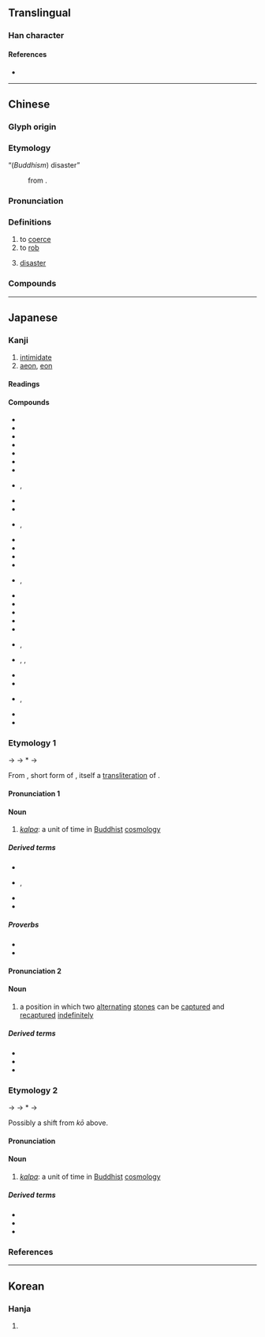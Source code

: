 {{also|刦}}
{{character info/new}}
==Translingual==

===Han character===
{{Han char|rn=19|rad=力|as=05|sn=7|four=47720|canj=GIKS,XGIKS|ids=⿰去力}}

====References====
* {{Han ref|kx=0146.300|dkj=02316|dj=0331.030|hdz=10367.120|uh=52AB|ud=21163|bh=A754|bd=42836}}

----

==Chinese==
{{zh-forms|alt=刧,刦,𠛗,刼,𠉨,𠞏}}

===Glyph origin===
{{Han etym}}

===Etymology===
; “(''Buddhism'') disaster”
: {{zh-short|劫波|dot=,}} from {{bor|zh|sa|कल्प}}.

===Pronunciation===
{{zh-pron
|m=jié
|c=gip3
|h=pfs=kiap
|mn=kiap
|mc=y
|oc=y
|cat=v,n
}}

===Definitions===
{{zh-hanzi}}

# to [[coerce]]
# to [[rob]]
# {{lb|zh|Buddhism}} [[disaster]]

===Compounds===
{{zh-der|乘火打劫|偷營劫寨|剽劫|劫制|劫劫|劫匪|劫囚|劫奪|劫婚|劫富濟貧|劫寨|劫後餘燼|劫後餘生|劫持|劫掠|劫數|劫機|劫殺|劫法場|劫灰|劫營|劫牢|劫獄|劫略|劫盜|劫盟|劫財|劫運|劫難|劫餘|在劫難逃|塵劫|大劫|小劫|巴劫|巴巴劫劫|忙劫|忙劫劫|忙忙劫劫|打劫|打家劫盜|打家劫舍|換劫|搜劫|搶劫|攔劫|昆池劫灰|桃花劫|歷劫|歷劫歸來|永劫|波波劫劫|洗劫|浩劫|火劫|焚劫|生關死劫|盜劫|萬劫|萬劫不復|空劫|行劫|要劫|趁哄打劫|趁火打劫|趁火搶劫|路劫|遭劫|邀劫}}

----

==Japanese==

===Kanji===
{{ja-kanji|grade=|rs=力05}}

# [[intimidate]]
# [[aeon]], [[eon]]

====Readings====
{{ja-readings
|goon=こう<こふ
|kanon=きょう<けふ
|kanyoon=ごう<ごふ
|kun=おびや-かす
}}

====Compounds====
{{der-top|Compounds}}
* {{ja-r|劫火|こうか}}
* {{ja-r|曠劫|こうごう}}
* {{ja-r|劫濁|こうじょく}}
* {{ja-r|劫奪|こうだつ}}
* {{ja-r|劫初|ごうしょ}}
* {{ja-r|劫盗|ごうとう}}
* {{ja-r|劫末|ごうまつ}}
* {{ja-r|劫掠|ごうりゃく|rom=-}}, {{ja-r|劫略|ごうりゃく}}
* {{ja-r|永劫|えいごう}}
* {{ja-r|壊劫|えこう}}
* {{ja-r|億劫|おっこう}}, {{ja-r|億劫|おっくう}}
* {{ja-r|空劫|くうこう}}
* {{ja-r|久遠%劫|くおん%ごう}}
* {{ja-r|倶胝%劫|くてい%こう}}
* {{ja-r|減劫|げんこう}}
* {{ja-r|賢劫|けんごう}}, {{ja-r|賢劫|げんごう}}
* {{ja-r|五劫 思惟|ごこう しゆい}}
* {{ja-r|三 阿 僧祇 劫|さん あ そうぎ こう}}
* {{ja-r|四劫|しこう}}
* {{ja-r|住劫|じゅうこう}}
* {{ja-r|小劫|しょうこう}}
* {{ja-r|成劫|じょうこう}}, {{ja-r|成劫|じょうごう}}
* {{ja-r|塵劫|じんこう}}, {{ja-r|塵劫|じんごう}}, {{ja-r|塵点%劫|じんでん%ごう}}
* {{ja-r|増劫|ぞうこう}}
* {{ja-r|多生%劫|たしょう%ごう}}
* {{ja-r|万劫|まんごう}}, {{ja-r|万劫|ばんごう}}
* {{ja-r|無量%劫|むりょう%ごう}}
* {{ja-r|歴劫|りゃっこう}}
{{der-bottom}}

===Etymology 1===
<div style="float:right;">
{{wp|lang=ja}}
{{wp|Kalpa (aeon)}}
</div>
{{ja-kanjitab|こう|yomi=o}}
{{IPAchar|/kopu/}} → {{IPAchar|/kofu/}} → *{{IPAchar|/kowu/}} → {{IPAchar|/koː/}}

From {{bor|ja|ltc|sort=こう|-}} {{ltc-l|劫}}, short form of {{ltc-l|劫波}}, itself a [[transliteration]] of {{bor|ja|sa|sort=こう|कल्प||[[aeon]]}}.

====Pronunciation 1====
{{ja-pron|y=go|こう|acc=1|acc_ref=DJR}}

====Noun====
{{ja-noun|こう|hhira=こふ}}

# {{lb|ja|Buddhism|sort=こう}} ''[[kalpa]]'': a unit of time in [[Buddhist]] [[cosmology]]

=====Derived terms=====
{{der-top}}
* {{ja-r|劫を経る|こう を へる}}
* {{ja-r|劫﨟|こうろう|rom=-}}, {{ja-r|劫臘|こうろう}}
* {{ja-r|億万%劫|おくまん%ごう}}
* {{ja-r|時劫|じこう}}
{{der-bottom}}

=====Proverbs=====
* {{ja-r|烏賊の甲より年の劫|いか の こう より とし の こう}}
* {{ja-r|亀の甲より年の劫|かめ の こう より とし の こう}}

====Pronunciation 2====
{{ja-pron|y=go|こう|acc=0|acc2=1|acc_ref=DJR|acc2_ref=DJR}}

====Noun====
{{ja-noun|こう|hhira=こふ}}

# {{lb|ja|Go|sort=こう}} a position in which two [[alternating]] [[stone]]s can be [[capture]]d and [[recapture]]d [[indefinitely]]

=====Derived terms=====
{{der-top}}
* {{ja-r|劫材|こうざい}}
* {{ja-r|劫%立て|こう%だて}}
* {{ja-r|劫種|こうだね}}
{{der-bottom}}

===Etymology 2===
{{ja-kanjitab|ごう|yomi=o}}

{{IPAchar|/ɡopu/}} → {{IPAchar|/ɡofu/}} → *{{IPAchar|/ɡowu/}} → {{IPAchar|/ɡoː/}}

Possibly a shift from ''kō'' above. {{rfv-etymology|ja}}

====Pronunciation====
{{ja-pron|y=kanyo|ごう|acc=1}}

====Noun====
{{ja-noun|ごう|hhira=ごふ}}

# {{lb|ja|Buddhism}} ''[[kalpa]]'': a unit of time in [[Buddhist]] [[cosmology]]

=====Derived terms=====
{{der-top}}
* {{ja-r|劫罰|ごうばつ}}
* {{ja-r|時劫|じごう}}
* {{ja-r|多劫|たごう}}
{{der-bottom}}

===References===
<references/>

{{top|ja|Go|sort=こう}}

----

==Korean==

===Hanja===
{{ko-hanja|hangeul=겁|rv=geop|mr=kŏp}}

# {{defn|lang=ko|sort=力05}}